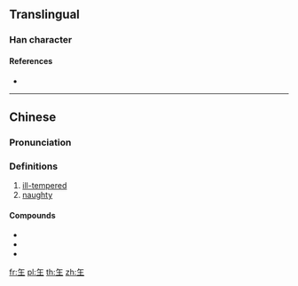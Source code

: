 {{also|生|主}}
{{character info/new}}

==Translingual==

===Han character===
{{Han char|rn=96|rad=玉|as=01|sn=5|four=|canj=OG,XXOG|ids=⿸丿王}}

====References====
* {{Han ref|kx=0727.041|hdz=21101.010|uh=738D|ud=29581}}

----

==Chinese==
{{zh-forms}}

===Pronunciation===
{{zh-pron
|m=gǎ
|c=gaa2,gaat3
|h=pfs=
|md=
|mn=
|w=
|mc=y
|oc=y
|cat=a
}}

===Definitions===
{{zh-hanzi}}

# [[ill-tempered]]
# [[naughty]]

====Compounds====
* {{zh-l|玍七馬八}}
* {{zh-l|玍古}}
* {{zh-l|玍雜子}}

[[fr:玍]]
[[pl:玍]]
[[th:玍]]
[[zh:玍]]